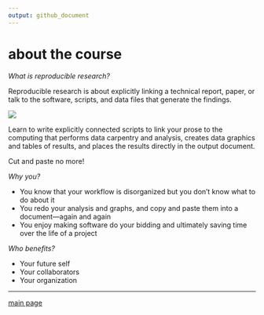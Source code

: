 ```yaml
---
output: github_document
---
```


# about the course

*What is reproducible research?* 

Reproducible research is about explicitly linking a technical report, paper, or talk to the software, scripts, and data files that generate the findings. 

![](../resources/images/rr-flow-2.png)

Learn to write explicitly connected scripts to link your prose to the computing that performs data carpentry and analysis, creates data graphics and tables of results, and places the results directly in the output document. 

Cut and paste no more!

*Why you?*

- You know that your workflow is disorganized but you don't know what to do about it     
- You redo your analysis and graphs, and copy and paste them into a document---again and again     
- You enjoy making software do your bidding and ultimately saving time over the life of a project   

*Who benefits?*

- Your future self  
- Your collaborators  
- Your organization  

---

[main page](../) 







